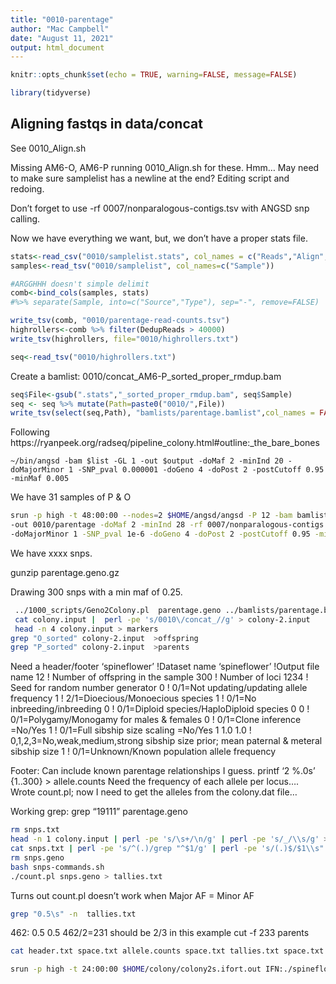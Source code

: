 ```yaml
---
title: "0010-parentage"
author: "Mac Campbell"
date: "August 11, 2021"
output: html_document
---
```


```r
knitr::opts_chunk$set(echo = TRUE, warning=FALSE, message=FALSE)
```

```r
library(tidyverse)
```

## Aligning fastqs in data/concat

See 0010_Align.sh     

Missing AM6-O, AM6-P running 0010_Align.sh for these. Hmm... May need to make sure samplelist has a newline at the end?
Editing script and redoing.      

Don't forget to use -rf 0007/nonparalogous-contigs.tsv with ANGSD snp calling.

Now we have everything we want, but, we don't have a proper stats file.



```r
stats<-read_csv("0010/samplelist.stats", col_names = c("Reads","Align","DedupReads"))
samples<-read_tsv("0010/samplelist", col_names=c("Sample"))

#ARGGHHH doesn't simple delimit
comb<-bind_cols(samples, stats) 
#%>% separate(Sample, into=c("Source","Type"), sep="-", remove=FALSE)
```


```r
write_tsv(comb, "0010/parentage-read-counts.tsv")
highrollers<-comb %>% filter(DedupReads > 40000)
write_tsv(highrollers, file="0010/highrollers.txt")
```

```r
seq<-read_tsv("0010/highrollers.txt")
```

Create a bamlist: 0010/concat_AM6-P_sorted_proper_rmdup.bam

```r
seq$File<-gsub(".stats","_sorted_proper_rmdup.bam", seq$Sample)
seq <- seq %>% mutate(Path=paste0("0010/",File))
write_tsv(select(seq,Path), "bamlists/parentage.bamlist",col_names = FALSE)
```


Following https://ryanpeek.org/radseq/pipeline_colony.html#outline:_the_bare_bones     

`~/bin/angsd -bam $list -GL 1 -out $output -doMaf 2 -minInd 20 -doMajorMinor 1 -SNP_pval 0.000001 -doGeno 4 -doPost 2 -postCutoff 0.95 -minMaf 0.005`

We have 31 samples of P & O

```sh
srun -p high -t 48:00:00 --nodes=2 $HOME/angsd/angsd -P 12 -bam bamlists/parentage.bamlist -GL 1 \
-out 0010/parentage -doMaf 2 -minInd 28 -rf 0007/nonparalogous-contigs.tsv \
-doMajorMinor 1 -SNP_pval 1e-6 -doGeno 4 -doPost 2 -postCutoff 0.95 -minMaf 0.005 -minMapQ 10 -minQ 20 > 0010/parentage.stdout 2> 0010/parentage.stderr &
```

We have xxxx snps.


gunzip parentage.geno.gz

Drawing 300 snps with a min maf of 0.25.
```sh
 ../1000_scripts/Geno2Colony.pl  parentage.geno ../bamlists/parentage.bamlist > colony.input
 cat colony.input |  perl -pe 's/0010\/concat_//g' > colony-2.input
 head -n 4 colony.input > markers
grep "O_sorted" colony-2.input  >offspring
grep "P_sorted" colony-2.input  >parents

```

Need a header/footer
'spineflower'  !Dataset name
'spineflower'  !Output file name
12          ! Number of offspring in the sample
300           ! Number of loci
1234        ! Seed for random number generator
0           ! 0/1=Not updating/updating allele frequency
1           ! 2/1=Dioecious/Monoecious species
1           ! 0/1=No inbreeding/inbreeding
0           ! 0/1=Diploid species/HaploDiploid species
0  0        ! 0/1=Polygamy/Monogamy for males & females
0           ! 0/1=Clone inference =No/Yes
1           ! 0/1=Full sibship size scaling =No/Yes
1 1.0 1.0   ! 0,1,2,3=No,weak,medium,strong sibship size prior; mean paternal & meteral sibship size
1           ! 0/1=Unknown/Known population allele frequency

Footer: Can include known parentage relationships I guess.
printf '2 %.0s' {1..300} > allele.counts
Need the frequency of each allele per locus.... 
Wrote count.pl; now I need to get the alleles from the colony.dat file...

Working grep: grep "19111\s351"  parentage.geno 

```sh
rm snps.txt
head -n 1 colony.input | perl -pe 's/\s+/\n/g' | perl -pe 's/_/\\s/g' >> snps.txt
cat snps.txt | perl -pe 's/^(.)/grep "^$1/g' | perl -pe 's/(.)$/$1\\s" parentage.geno >> snps.geno/g' > snps-commands.sh
rm snps.geno 
bash snps-commands.sh
./count.pl snps.geno > tallies.txt
```

Turns out count.pl doesn't work when Major AF = Minor AF
```sh
grep "0.5\s" -n  tallies.txt 
```
462:	0.5	0.5
462/2=231 should be 2/3 in this example cut -f 233 parents

```sh
cat header.txt space.txt allele.counts space.txt tallies.txt space.txt block.txt markers space.txt offspring probs space.txt parents space.txt parents space.txt options  > spineflower.dat    
```

```sh
srun -p high -t 24:00:00 $HOME/colony/colony2s.ifort.out IFN:./spineflower.dat > colony-program.out 2> colony-program.stderr &
```

